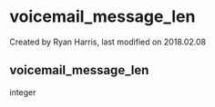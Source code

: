 
# voicemail_message_len 

 Created by  Ryan Harris, last modified on 2018.02.08

## voicemail_message_len

integer


